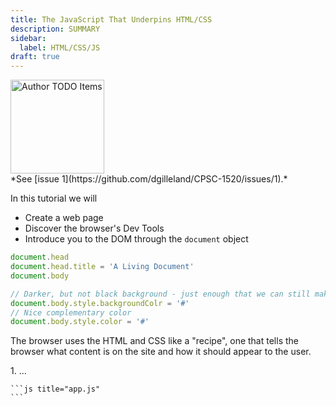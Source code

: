 ```yaml
---
title: The JavaScript That Underpins HTML/CSS
description: SUMMARY
sidebar:
  label: HTML/CSS/JS
draft: true
---
```



<Image src={todo} alt="Author TODO Items" class="float-end ml-3" width="150" />
<Aside title="Work-In-Progress (WIP)" type="caution">
*See [issue 1](https://github.com/dgilleland/CPSC-1520/issues/1).*
</Aside>


In this tutorial we will

- Create a web page
- Discover the browser's Dev Tools
- Introduce you to the DOM through the `document` object

```js title="Type into the Dev Tool's Console"
document.head
document.head.title = 'A Living Document'
document.body

// Darker, but not black background - just enough that we can still make out the text
document.body.style.backgroundColr = '#'
// Nice complementary color
document.body.style.color = '#'
```


The browser uses the HTML and CSS like a "recipe", one that tells the browser what content is on the site and how it should appear to the user.


<Steps>
1. ...

    ```js title="app.js"
    ```


</Steps>
